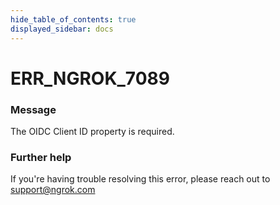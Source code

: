 ```yaml
---
hide_table_of_contents: true
displayed_sidebar: docs
---
```



# ERR_NGROK_7089

### Message
The OIDC Client ID property is required.

<ErrorDetails error='err_ngrok_7089' />


### Further help
If you're having trouble resolving this error, please reach out to [support@ngrok.com](mailto:support@ngrok.com?subject=Help%20with%20ERR_NGROK_7089)

